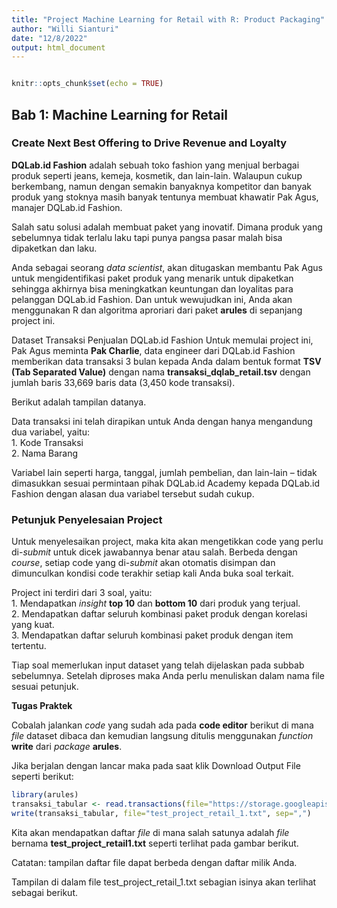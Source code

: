 ```yaml
---
title: "Project Machine Learning for Retail with R: Product Packaging"
author: "Willi Sianturi"
date: "12/8/2022"
output: html_document
---
```

```r

```

```r
knitr::opts_chunk$set(echo = TRUE)
```
## **Bab 1: Machine Learning for Retail**

### **Create Next Best Offering to Drive Revenue and Loyalty**

**DQLab.id Fashion** adalah sebuah toko fashion yang menjual berbagai produk seperti jeans, kemeja, kosmetik, dan lain-lain. Walaupun cukup berkembang, namun dengan semakin banyaknya kompetitor dan banyak produk yang stoknya masih banyak tentunya membuat khawatir Pak Agus, manajer DQLab.id Fashion. 

Salah satu solusi adalah membuat paket yang inovatif. Dimana produk yang sebelumnya tidak terlalu laku tapi punya pangsa pasar malah bisa dipaketkan dan laku.

Anda sebagai seorang <i>data scientist</i>, akan ditugaskan membantu Pak Agus untuk mengidentifikasi paket produk yang menarik untuk dipaketkan sehingga akhirnya bisa meningkatkan keuntungan dan loyalitas para pelanggan DQLab.id Fashion. Dan untuk wewujudkan ini, Anda akan menggunakan R dan algoritma aproriari dari paket **arules** di sepanjang project ini.  

Dataset Transaksi Penjualan DQLab.id Fashion
Untuk memulai project ini, Pak Agus meminta **Pak Charlie**, data engineer dari DQLab.id Fashion memberikan data transaksi 3 bulan kepada Anda dalam bentuk format **TSV (Tab Separated Value)** dengan nama **transaksi_dqlab_retail.tsv** dengan jumlah baris 33,669 baris data (3,450 kode transaksi).

Berikut adalah tampilan datanya.

Data transaksi ini telah dirapikan untuk Anda dengan hanya mengandung dua variabel, yaitu:  
1. Kode Transaksi  
2. Nama Barang 

Variabel lain seperti harga, tanggal, jumlah pembelian, dan lain-lain – tidak dimasukkan sesuai permintaan pihak DQLab.id Academy kepada DQLab.id Fashion dengan alasan dua variabel tersebut sudah cukup.  

### **Petunjuk Penyelesaian Project**  

Untuk menyelesaikan project, maka kita akan mengetikkan code yang perlu di-<i>submit</i> untuk dicek jawabannya benar atau salah. Berbeda dengan <i>course</i>, setiap code yang di-<i>submit</i> akan otomatis disimpan dan dimunculkan kondisi code terakhir setiap kali Anda buka soal terkait.

Project ini terdiri dari 3 soal, yaitu:  
1. Mendapatkan <i>insight</i> **top 10** dan **bottom 10** dari produk yang terjual.  
2. Mendapatkan daftar seluruh kombinasi paket produk dengan korelasi yang kuat.  
3. Mendapatkan daftar seluruh kombinasi paket produk dengan item tertentu.  

Tiap soal memerlukan input dataset yang telah dijelaskan pada subbab sebelumnya. Setelah diproses maka Anda perlu menuliskan dalam nama file sesuai petunjuk.  

**Tugas Praktek**

Cobalah jalankan <i>code</i> yang sudah ada pada **code editor** berikut di mana <i>file</i> dataset dibaca dan kemudian langsung ditulis menggunakan <i>function</i> **write** dari <i>package</i> **arules**.

Jika berjalan dengan lancar maka pada saat klik Download Output File seperti berikut:

```r
library(arules)
transaksi_tabular <- read.transactions(file="https://storage.googleapis.com/dqlab-dataset/transaksi_dqlab_retail.tsv", format="single", sep="\t", cols=c(1,2), skip=1)
write(transaksi_tabular, file="test_project_retail_1.txt", sep=",")
```

Kita akan mendapatkan daftar <i>file</i> di mana salah satunya adalah <i>file</i> bernama **test_project_retail1.txt** seperti terlihat pada gambar berikut.

Catatan: tampilan daftar file dapat berbeda dengan daftar milik Anda.

Tampilan di dalam file test_project_retail_1.txt sebagian isinya akan terlihat sebagai berikut.